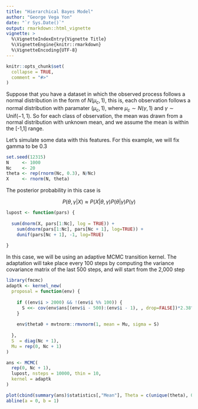 ```yaml
---
title: "Hierarchical Bayes Model"
author: "George Vega Yon"
date: "`r Sys.Date()`"
output: rmarkdown::html_vignette
vignette: >
  %\VignetteIndexEntry{Vignette Title}
  %\VignetteEngine{knitr::rmarkdown}
  %\VignetteEncoding{UTF-8}
---
```


```r
knitr::opts_chunk$set(
  collapse = TRUE,
  comment = "#>"
)
```

Suppose that you have a dataset in which the observed process follows a normal
distribution in the form of $N(\mu_c, 1)$, this is, each observation follows
a normal distribution with paramater $(\mu_c, 1)$, where $\mu_c \sim N(\gamma, 1)$
and $\gamma \sim \mbox{Unif}(-1,1)$. So for each class of observation, the mean
was drawn from a normal distribution with unknown mean, and we assume the mean
is within the [-1,1] range.

Let's simulate some data with this features. For this example, we will fix gamma
to be 0.3

```r

set.seed(12315)
N     <- 1000
Nc    <- 20
theta <- rep(rnorm(Nc, 0.3), N/Nc)
X     <- rnorm(N, theta)
```

The posterior probability in this case is

$$
P(\theta, \gamma | X) \approx P(X | \theta, \gamma)P(\theta|\gamma)P(\gamma)
$$

```r
lupost <- function(pars) {
  
  sum(dnorm(X, pars[1:Nc], log = TRUE)) +
    sum(dnorm(pars[1:Nc], pars[Nc + 1], log=TRUE)) +
    dunif(pars[Nc + 1], -1, log=TRUE)
  
}
```

In this case, we will be using an adaptive MCMC transition kernel. The adaptation
will take place every 100 steps by computing the variance covariance matrix of
the last 500 steps, and will start from the 2,000 step

```r
library(fmcmc)
adaptk <- kernel_new(
  proposal = function(env) {
    
    if ((env$i > 2000) && !(env$i %% 100)) {
      S <<- cov(env$ans[(env$i - 500):(env$i - 1), , drop=FALSE])*2.38^2/(Nc + 1)
    }
    
    env$theta0 + mvtnorm::rmvnorm(1, mean = Mu, sigma = S)
    
  },
  S  = diag(Nc + 1),
  Mu = rep(0, Nc + 1)
)
```


```r
ans <- MCMC(
  rep(0, Nc + 1),
  lupost, nsteps = 10000, thin = 10,
  kernel = adaptk
)
```

```r
plot(cbind(summary(ans)$statistics[,"Mean"], Theta = c(unique(theta), 0.3)))
abline(a = 0, b = 1)
```
